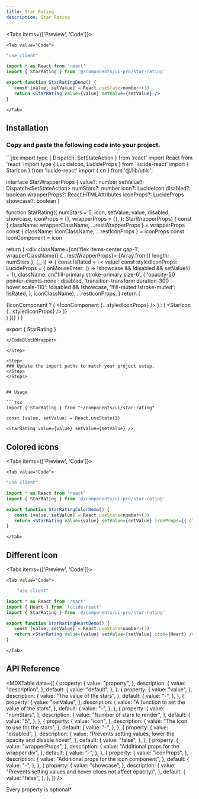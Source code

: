 ```yaml
---
title: Star Rating
description: Star Rating
---
```



<Tabs items={['Preview', 'Code']}>
    <Tab value="Preview">
        <div className="flex-row-center pt-4">
            <StarRatingDemo></StarRatingDemo>
        </div>
    </Tab>

    <Tab value="Code">
```jsx title="star-rating-demo.tsx"
"use client"

import * as React from 'react'
import { StarRating } from '@/components/ui-pro/star-rating'

export function StarRatingDemo() {
   const [value, setValue] = React.useState<number>(3)
   return <StarRating value={value} setValue={setValue} />
}
```
    </Tab>

</Tabs>

## Installation

<Steps>
<Step>

### Copy and paste the following code into your project.

<CodeBlockWrapper>
```jsx
import type { Dispatch, SetStateAction } from 'react'
import React from 'react'
import type { LucideIcon, LucideProps } from 'lucide-react'
import { StarIcon } from 'lucide-react'
import { cn } from '@/lib/utils';

interface StarWrapperProps {
   value?: number
   setValue?: Dispatch<SetStateAction<number>>
   numStars?: number
   icon?: LucideIcon
   disabled?: boolean
   wrapperProps?: React.HTMLAttributes<HTMLDivElement>
   iconProps?: LucideProps
   showcase?: boolean
}

function StarRating({
   numStars = 5,
   icon,
   setValue,
   value,
   disabled,
   showcase,
   iconProps = {},
   wrapperProps = {},
}: StarWrapperProps) {
   const { className: wrapperClassName, ...restWrapperProps } = wrapperProps
   const { className: iconClassName, ...restIconProps } = iconProps
   const IconComponent = icon

   return (
      <div className={cn('flex items-center gap-1', wrapperClassName)} {...restWrapperProps}>
         {Array.from({ length: numStars }, (_, i) => {
            const isRated = i < value!
            const styledIconProps: LucideProps = {
               onMouseEnter: () => !showcase && !disabled && setValue!(i + 1),
               className: cn('fill-primary stroke-primary size-6', {
                  'opacity-50 pointer-events-none': disabled,
                  'transition-transform duration-300 hover:scale-110': !disabled && !showcase,
                  '!fill-muted !stroke-muted': !isRated,
               }, iconClassName),
               ...restIconProps,
            }
            return (
               <div key={i}>
                  {IconComponent
                     ? (
                           <IconComponent {...styledIconProps} />
                        )
                     : (
                           <StarIcon {...styledIconProps} />
                        )}
               </div>
            )
         })}
      </div>
   )
}

export { StarRating }

```
</CodeBlockWrapper>

</Step>
 
<Step>
### Update the import paths to match your project setup.
</Step>
</Steps>


## Usage

```tsx
import { StarRating } from "~/components/ui/star-rating"
```

```tsx
const [value, setValue] = React.useState(3)

<StarRating value={value} setValue={setValue} />
```

## Colored icons

<Tabs items={['Preview', 'Code']}>
    <Tab value="Preview">
        <div className="flex-row-center pt-4">
            <StarRatingColorDemo></StarRatingColorDemo>
        </div>
    </Tab>

    <Tab value="Code">
```jsx title="star-rating-color-demo.tsx"
"use client"

import * as React from 'react'
import { StarRating } from '@/components/ui-pro/star-rating'

export function StarRatingColorDemo() {
   const [value, setValue] = React.useState<number>(3)
   return <StarRating value={value} setValue={setValue} iconProps={{ className: 'fill-yellow-500 stroke-yellow-500' }} />
}

```
    </Tab>

</Tabs>


## Different icon


<Tabs items={['Preview', 'Code']}>
    <Tab value="Preview">
        <div className="flex-row-center pt-4">
            <StarRatingHeartDemo></StarRatingHeartDemo>
        </div>
    </Tab>

    <Tab value="Code">
```jsx title="star-rating-heart-demo.tsx"
    "use client"

import * as React from 'react'
import { Heart } from 'lucide-react'
import { StarRating } from '@/components/ui-pro/star-rating'

export function StarRatingHeartDemo() {
   const [value, setValue] = React.useState<number>(3)
   return <StarRating value={value} setValue={setValue} icon={Heart} />
}

```
    </Tab>

</Tabs>

## API Reference

<MDXTable
  data={[
     {
      property: {
        value: "property",
      },
      description: {
        value: "description",
      },
      default: {
        value: "default",
      },
    },
    {
      property: {
        value: "value",
      },
      description: {
        value: "The value of the stars",
      },
      default: {
        value: "-",
      },
    },
    {
      property: {
        value: "setValue",
      },
      description: {
        value: "A function to set the value of the stars",
      },
      default: {
        value: "-",
      },
    },
    {
      property: {
        value: "numStars",
      },
      description: {
        value: "Number of stars to render",
      },
      default: {
        value: "5",
      },
    },
    {
      property: {
        value: "icon",
      },
      description: {
        value: "The icon to use for the stars",
      },
      default: {
        value: "-",
      },
    },
    {
      property: {
        value: "disabled",
      },
      description: {
        value: "Prevents setting values, lower the opacity and disable hover",
      },
      default: {
        value: "false",
      },
    },
    {
      property: {
        value: "wrapperProps",
      },
      description: {
        value: "Additional props for the wrapper div",
      },
      default: {
        value: "-",
      },
    },
    {
      property: {
        value: "iconProps",
      },
      description: {
        value: "Additional props for the icon component",
      },
      default: {
        value: "-",
      },
    },
    {
      property: {
        value: "showcase",
      },
      description: {
        value: "Prevents setting values and hover (does not affect opacity)",
      },
      default: {
        value: "false",
      },
    },
]}
/>


Every property is optional*